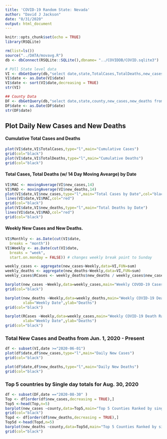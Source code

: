 ```yaml
---
title: 'COVID-19 Random State: Nevada'
author: "David J Jackson"
date: "8/31/2020"
output: html_document
---
```


```r
knitr::opts_chunk$set(echo = TRUE)
library(RSQLite)
```
```r
rm(list=ls())
source("../DATA/movavg.R")
db <- dbConnect(RSQLite::SQLite(),dbname= "../COVIDDB/COVID.sqlite3")
```

```r
# PUll State level data
VI <- dbGetQuery(db,"select date,state,TotalCases,TotalDeaths,new_cases,new_deaths from  STATESDAILY where state='Connecticut'")
VI$date <- as.Date(VI$date)
VI$date <- sort(VI$date,decreasing = TRUE)
str(VI)

## County Data
DF <- dbGetQuery(db,"select date,state,county,new_cases,new_deaths from  COUNTYDAILY where state='Connecticut'")
DF$date <- as.Date(DF$date)
str(DF$date)
```

## Plot Daily New Cases and New Deaths 
####  Cumulative Total Cases and Deaths

```r
plot(VI$date,VI$TotalCases,type="l",main="Cumulative Cases")
grid(col="black")
plot(VI$date,VI$TotalDeaths,type="l",main="Cumulative Deaths")
grid(col="black")
```

####  Total Cases, Total Deaths (w/ 14 Day Moving Avearge) by Date

```r
VI$MAC <- movingAverage(VI$new_cases,14)
VI$MAD <- movingAverage(VI$new_deaths,14)
plot(VI$date,VI$new_cases,type="l",main="Total Cases by Date",col="black")
lines(VI$date,VI$MAC,col="red")
grid(col="black")
plot(VI$date,VI$new_deaths,type="l",main="Total Deaths by Date")
lines(VI$date,VI$MAD,col="red")
grid(col="black")
```

#### Weekly  New Cases and New Deaths.

```r
VI$Monthly <- as.Date(cut(VI$date,
  breaks = "month"))
VI$Weekly <- as.Date(cut(VI$date,
  breaks = "week",
  start.on.monday = FALSE)) # changes weekly break point to Sunday

```

```r
weekly_cases <- aggregate(new_cases~Weekly,data=VI,FUN=sum)
weekly_deaths <- aggregate(new_deaths~Weekly,data=VI,FUN=sum)
weekly_cases$RCases <- weekly_deaths$new_deaths / weekly_cases$new_cases *100
```

```r
barplot(new_cases ~Weekly,data=weekly_cases,main="Weekly COVOD-19 Cases",xlab="Weekly Date",ylab="Cases")
grid(col="black")

barplot(new_deaths ~Weekly,data=weekly_deaths,main="Weekly COVID-19 Deaths",
        xlab="Weekly Date",ylab="Deaths")
grid(col="black")

barplot(RCases ~Weekly,data=weekly_cases,main="Weekly COVID-19 Death Rate",
        xlab="Weekly Date",ylab="Deaths")
grid(col="black")
```

### Total New Cases and Deaths from Jun. 1, 2020 - Present

```r
df <- subset(VI,date >="2020-06-01")
plot(df$date,df$new_cases,type="l",main="Daily New Cases")
grid(col="black")

plot(df$date,df$new_deaths,type="l",main="Daily New Deaths")
grid(col="black")
```

### Top 5 countries by Single day totals for Aug. 30, 2020

```r
df <- subset(DF,date =="2020-08-30" )
Top <- df[order(df$new_cases,decreasing = TRUE),]
Top5 <-head(Top,n=5)
barplot(new_cases ~county,data=Top5,main="Top 5 Counties Ranked by single Day Cases",xlab="(For August 29, 2020)",ylab="Cases")
grid(col="black")
Topd <- df[order(df$new_deaths,decreasing = TRUE),]
Top5d <-head(Topd,n=5)
barplot(new_deaths ~county,data=Top5d,main="Top 5 Counties Ranked by single Day Deaths",xlab="(For August 29, 2020)",ylab="Cases")
grid(col="black")
```

